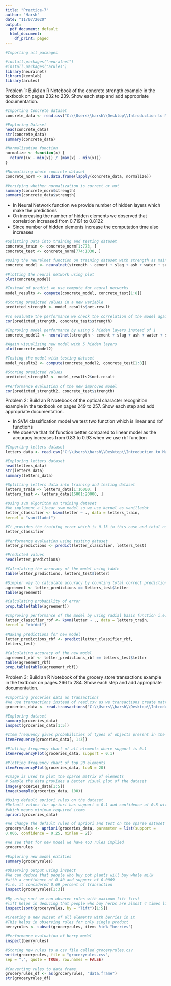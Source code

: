 ```yaml
---
title: "Practice-7"
author: "Harsh"
date: "11/07/2020"
output:
  pdf_document: default
  html_document:
    df_print: paged
---
```



```r

#Importing all packages

#install.packages("neuralnet")
#install.packages("arules")
library(neuralnet)
library(kernlab)
library(arules)

```

Problem 1: Build an R Notebook of the concrete strength example in the textbook on pages 232 to 239. Show each step and add appropriate documentation.

```r

#Importing Concrete dataset
concrete_data <- read.csv("C:\\Users\\harsh\\Desktop\\Introduction to Machine learning and Data Mining\\Practice 7\\concrete.csv")

#Exploring Dataset
head(concrete_data)
str(concrete_data)
summary(concrete_data)

```


```r

#Normalization function
normalize <- function(x) {
  return((x - min(x)) / (max(x) - min(x)))
}

#Normalizing whole concrete dataset
concrete_norm <- as.data.frame(lapply(concrete_data, normalize))

#Verifying whether normalization is correct or not
summary(concrete_norm$strength)
summary(concrete_data$strength)

```

- In Neural Network function we provide number of hidden layers which make the predictions 
- On increasing the number of hidden elements we observed that correlation increased from 0.7191 to 0.8122
- Since number of hidden elements increase the computation time also increases

```r

#Splitting Data into training and testing dataset
concrete_train <- concrete_norm[1:773, ]
concrete_test <- concrete_norm[774:1030, ]

#Using the neuralnet function on training dataset with strength as main prediction variable
concrete_model <- neuralnet(strength ~ cement + slag + ash + water + superplastic + coarseagg + fineagg + age, data = concrete_train)

#Plotting the neural network using plot
plot(concrete_model)

#Instead of predict we use compute for neural networks
model_results <- compute(concrete_model, concrete_test[1:8])

#Storing predicted values in a new variable
predicted_strength <- model_results$net.result

#To evaluate the performance we check the correlation of the model against prediction labels
cor(predicted_strength, concrete_test$strength)

#Improving model performance by using 5 hidden layers instead of 1
concrete_model2 <- neuralnet(strength ~ cement + slag + ash + water + superplastic + coarseagg + fineagg + age,data = concrete_train, hidden = 5)

#Again visualizing new model with 5 hidden layers
plot(concrete_model2)

#Testing the model with testing dataset
model_results2 <- compute(concrete_model2, concrete_test[1:8])

#Storing predicted values
predicted_strength2 <- model_results2$net.result

#Performance evaluation of the new improved model
cor(predicted_strength2, concrete_test$strength)

```

Problem 2: Build an R Notebook of the optical character recognition example in the textbook on pages 249 to 257. Show each step and add appropriate documentation.


- In SVM classification model we test two function which is linear and rbf functions
- We observe that rbf function better compared to linear model as the accuracy increases 
  from 0.83 to 0.93 when we use rbf function

```r

#Importing letters dataset
letters_data <- read.csv("C:\\Users\\harsh\\Desktop\\Introduction to Machine learning and Data Mining\\Practice 7\\letterdata.csv")

#Exploring letters dataset
head(letters_data)
str(letters_data)
summary(letters_data)

#Splitting letters data into training and testing dataset
letters_train <- letters_data[1:16000, ]
letters_test <- letters_data[16001:20000, ]

#Using svm algorithm on training dataset
#We implement a linear svm model so we use kernel as vanilladot
letter_classifier <- ksvm(letter ~ ., data = letters_train,
kernel = "vanilladot")

#It provides the training error which is 0.13 in this case and total number of support vectors
letter_classifier

#Performance evaluation using testing dataset
letter_predictions <- predict(letter_classifier, letters_test)

#Predicted values
head(letter_predictions)

#Calculating the accuracy of the model using table
table(letter_predictions, letters_test$letter)

#Simpler way to calculate accuracy by counting total correct predictions with letter column
agreement <- letter_predictions == letters_test$letter
table(agreement)

#Calculating probability of error
prop.table(table(agreement))

#Improving performance of the model by using radial basis function i.e. rbfdot
letter_classifier_rbf <- ksvm(letter ~ ., data = letters_train,
kernel = "rbfdot")

#Making predictions for new model
letter_predictions_rbf <- predict(letter_classifier_rbf,
letters_test)

#Calculating accuracy of the new model
agreement_rbf <- letter_predictions_rbf == letters_test$letter
table(agreement_rbf)
prop.table(table(agreement_rbf))

```

Problem 3: Build an R Notebook of the grocery store transactions example in the textbook on pages 266 to 284. Show each step and add appropriate documentation.


```r

#Importing groceries data as transactions
#We use transactions instead of read.csv as we transactions create matrix of the dataset
groceries_data <- read.transactions("C:\\Users\\harsh\\Desktop\\Introduction to Machine learning and Data Mining\\Practice 7\\groceries.csv", sep = ",") 

#Exploring dataset
summary(groceries_data)
inspect(groceries_data[1:5])

#Item frequency gives probabilities of types of objects present in the dataset
itemFrequency(groceries_data[, 1:3])

#Plotting frequency chart of all elements where support is 0.1
itemFrequencyPlot(groceries_data, support = 0.1)

#Plotting frequency chart of top 20 elements
itemFrequencyPlot(groceries_data, topN = 20)

#Image is used to plot the sparse matrix of elements
# Sample the data provides a better visual plot of the dataset
image(groceries_data[1:5])
image(sample(groceries_data, 100))

#Using default apriori rules on the dataset 
#Default values for apriori has support = 0.1 and confidence of 0.8 with minlen as 1 
#which means minimum required items
apriori(groceries_data)

#We change the default rules of apriori and test on the sparse dataset
groceryrules <- apriori(groceries_data, parameter = list(support =
0.006, confidence = 0.25, minlen = 2))

#We see that for new model we have 463 rules implied 
groceryrules

#Exploring new model entities
summary(groceryrules)

#Observing output using inspect
#We can deduce that people who buy pot plants will buy whole milk
#with a confidence of 0.40 and support of 0.0069 
#i.e. it considered 0.69 percent of transaction
inspect(groceryrules[1:3])

#By using sort we can observe rules with maximum lift first
#lift helps in deducing that people who buy herbs are almost 4 times likely to buy root vegetables 
inspect(sort(groceryrules, by = "lift")[1:5])

#Creating a new subset of all elements with berries in it
#This helps in observing rules for only single product
berryrules <- subset(groceryrules, items %in% "berries")

#Performance evaluation of berry model
inspect(berryrules)

#Storing new rules to a csv file called groceryrules.csv
write(groceryrules, file = "groceryrules.csv",
sep = ",", quote = TRUE, row.names = FALSE)

#Converting rules to data frame
groceryrules_df <- as(groceryrules, "data.frame")
str(groceryrules_df)

```
















